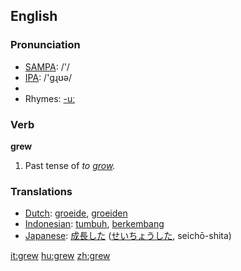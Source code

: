 ==English==

{{rank|getting|stay|months|677|grew|boys|joy|green}}

=== Pronunciation ===
*[[w:SAMPA|SAMPA]]: /'/
*[[w:IPA|IPA]]: /'gɻʊə/
*{{audio|en-us-grew.ogg|Audio (US)}}
*Rhymes: [[Rhymes:English:-uː|-uː]]

=== Verb ===
'''grew'''
# Past tense of ''to [[grow]].''

=== Translations ===
*[[Dutch]]: [[groeide]], [[groeiden]]
*[[Indonesian]]: [[tumbuh]], [[kembang|berkembang]]
*[[Japanese]]: [[成長]]した ([[せいちょう]]した, seichō-shita)

[[it:grew]]
[[hu:grew]]
[[zh:grew]]